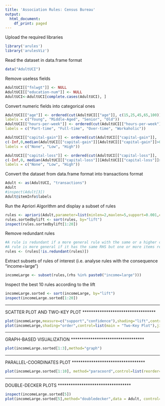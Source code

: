 ```yaml
---
title: 'Association Rules: Census Bureau'
output:
  html_document:
    df_print: paged
---
```


Upload the required libraries
```r
library('arules')
library('arulesViz')
``` 

Read the dataset in data.frame format
```r
data("AdultUCI")
```

Remove useless fields
```r
AdultUCI[["fnlwgt"]] <- NULL
AdultUCI[["education-num"]] <- NULL
AdultUCI<-AdultUCI[complete.cases(AdultUCI), ]
```

Convert numeric fields into categorical ones
```r
AdultUCI[["age"]] <- ordered(cut(AdultUCI[["age"]], c(15,25,45,65,100)),
labels = c("Young", "Middle-Aged", "Senior", "Old"))
AdultUCI[["hours-per-week"]] <- ordered(cut(AdultUCI[["hours-per-week"]],c(0,25,40,60,168)),
labels = c("Part-time", "Full-time", "Over-time", "Workaholic"))

AdultUCI[["capital-gain"]] <- ordered(cut(AdultUCI[["capital-gain"]],
c(-Inf,0,median(AdultUCI[["capital-gain"]][AdultUCI[["capital-gain"]]>0]),Inf)),
labels = c("None", "Low", "High"))

AdultUCI[["capital-loss"]] <- ordered(cut(AdultUCI[["capital-loss"]],
c(-Inf,0, median(AdultUCI[["capital-loss"]][AdultUCI[["capital-loss"]]>0]),Inf)), 
labels = c("None", "Low", "High"))
```

Convert the dataset from data.frame format into transactions format
```r
Adult <- as(AdultUCI, "transactions")
Adult
#inspect(Adult[3])
Adult@itemInfo$labels
```

Run the Apriori Algorithm and display a subset of rules
```r
rules <- apriori(Adult,parameter=list(minlen=2,maxlen=5,support=0.001,confidence=0.5),control = list(verbose=F))
rules.sortedbylift <- sort(rules, by="lift")
inspect(rules.sortedbylift[1:20])
```

Remove redundant rules
```r
#A rule is redundant if a more general rule with the same or a higher confidence exists.
#A rule is more general if it has the same RHS but one or more items removed from the LHS.
rules <- (rules[!is.redundant(rules)])
```

Extract subsets of rules of interest (i.e. analyse rules with the consequence "income=large")
```r
incomeLarge <- subset(rules,(rhs %in% paste0("income=large")))
```

Inspect the best 10 rules according to the lift
```r
incomeLarge.sorted <- sort(incomeLarge, by="lift")
inspect(incomeLarge.sorted[1:20])
```

**********************************
SCATTER PLOT AND TWO-KEY PLOT
**********************************
```r
plot(incomeLarge,measure=c("support","confidence"),shading="lift",control=list(main="Scatter Plot"),jitter=0)
plot(incomeLarge,shading="order",control=list(main = "Two-Key Plot"),jitter=0)
```

**********************************
GRAPH-BASED VISUALIZATION
**********************************
```r
plot(incomeLarge.sorted[1:3],method="graph")
```

**********************************
PARALLEL-COORDINATES PLOT
**********************************
```r
plot(incomeLarge.sorted[1:10], method="paracoord",control=list(reorder=TRUE, main = "Top 10 rules for 'Large Income'"))
```

**********************************
DOUBLE-DECKER PLOTS
**********************************
```r
inspect(incomeLarge.sorted[5])
plot(incomeLarge.sorted[5],method="doubledecker",data = Adult, control=list(main = "Double-Decker Plot"))
```











